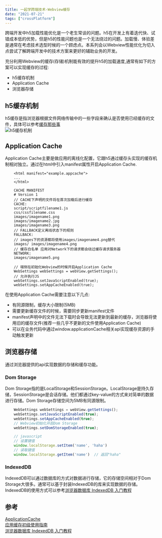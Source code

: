 ```yaml
---
title: 一起学跨端技术-Webview缓存
date: "2021-07-21" 
tags: ["crossPlatform"]
---
```


跨端开发中h5加载性能优化是一个老生常谈的问题。h5在开发上有着迭代快、试错成本低的优势，但是h5的性能问题也是一个无法绕过的问题。加载慢、体验差是通常在考虑技术选型时候的一个顾虑点。本系列会以Webview性能优化为切入点尝试了解跨端开发中的技术方案来更好的辅助业务的开发。

充分利用Webview的缓存(存储)机制能有效的提升h5的加载速度,通常有如下的方案可以实现缓存的过程:
* h5缓存机制
* Application Cache
* 浏览器存储

## h5缓存机制
h5缓存是指浏览器根据文件网络传输中的一些字段来确认是否使用已经缓存的文件，具体可以参考[缓存那些事](https://icantunderstand.github.io/blog/web-store)  
![h5缓存机制](/static/images/crossPlatformStatic/androidStatic/androidWebview/cache.png)

## Application Cache
Application Cache主要是做应用的离线化配置，它跟h5通过缓存头实现的缓存机制相对独立。通过在html中引入manifest属性开启Application Cache.
```android
    <html manifest="example.appcache">
    ...
    </html>

    CACHE MANIFEST
    # Version 1
    // CACHE下声明的文件将在首次加载后进行缓存
    CACHE:
    script/scriptfilename1.js
    css/cssfilename.css
    images/imagename1.png
    images/imagename2.jpg
    images/imagename3.png
    // FALLBACK定义离线状态下的规则 
    FALLBACK:
    // images下的资源都将使用images/imagename4.png替代
    images/ images/imagename4.png
    // 缓存白名单 应用对Network下的请求都会绕过缓存请求服务器
    NETWORK:
    images/imagename5.png

    // 端侧在初始化Webview的时候开启Application Cache 
    WebSettings webSettings = webView.getSettings();
    // 允许执行JS
    webSettings.setJavaScriptEnabled(true);
    webSettings.setAppCacheEnabled(true);
```
在使用Application Cache需要注意以下几点:
* 有同源限制，缓存大小限制(5MB)
* 需要更新缓存文件的时候，需要同步更新manifest文件
* manifest声明中的文件无法下载时会导致无法更新到最新的缓存，浏览器将使用旧的缓存文件(推荐一些几乎不更新的文件使用Application Cache)
* 可以在业务代码中通过window.applicationCache相关api实现缓存资源的手动触发更新

## 浏览器存储
通过浏览器提供的api实现数据的存储和缓存功能。
### Dom Storage
Dom Storage指的是LocalStorage和SessionStorage。LocalStorage是持久存储，SessionStorage是会话存储。他们都通过key-value的方式来对简单的数据进行存储。Dom Storage存储空间为5MB有同源限制。
```javascript
    WebSettings webSettings = webView.getSettings();
    webSettings.setJavaScriptEnabled(true);
    webSettings.setAppCacheEnabled(true);
    // Webview初始化开启Dom Storage
    webSettings.setDomStorageEnabled(true);

    // javascript
    // 设置键值
    window.localStorage.setItem('name', 'haha')
    // 读取键值
    window.localStorage.getItem('name')  // 返回"haha"
```  
### IndexedDB
IndexedDB可以通过数据库的方式对数据进行存储，它的存储空间相对于Dom Storage大很多。通常可以基于封装IndexedDB的库来实现数据的存储。IndexedDB的使用方式可以参考[浏览器数据库 IndexedDB 入门教程](https://www.ruanyifeng.com/blog/2018/07/indexeddb.html)

## 参考
[ApplicationCache](https://webplatform.github.io/docs/apis/appcache/ApplicationCache/)  
[应用缓存初级使用指南](https://www.html5rocks.com/zh/tutorials/appcache/beginner/)  
[浏览器数据库 IndexedDB 入门教程](https://www.ruanyifeng.com/blog/2018/07/indexeddb.html)  
